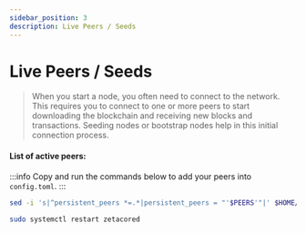 ```yaml
---
sidebar_position: 3
description: Live Peers / Seeds
---
```


# Live Peers / Seeds

> When you start a node, you often need to connect to the network. This requires you to connect to one or more peers to start downloading the blockchain and receiving new blocks and transactions. Seeding nodes or bootstrap nodes help in this initial connection process.

#### List of active peers:

:::info
Copy and run the commands below to add your peers into `config.toml`.
:::

<LivePeers rpc="https://zetachain-rpc.f5nodes.com/net_info" />

```bash
sed -i 's|^persistent_peers *=.*|persistent_peers = "'$PEERS'"|' $HOME/.zetacored/config/config.toml
```

```bash
sudo systemctl restart zetacored
```
